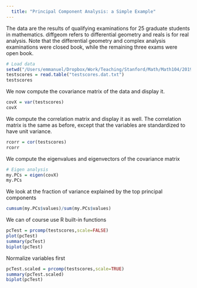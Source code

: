 ```yaml
---
  title: "Principal Component Analysis: a Simple Example"
---
```


The data are the results of qualifying examinations for 25 graduate
students in mathematics. diffgeom refers to differential geometry
and reals is for real analysis. Note that the differential geometry
and complex analysis examinations were closed book, while the
remaining three exams were open book.

```r
# Load data
setwd("/Users/emmanuel/Dropbox/Work/Teaching/Stanford/Math/Math104/2019-2020/Lectures")
testscores = read.table("testscores.dat.txt")
testscores
```

We now compute the covariance matrix of the data and display it.

```r
covX = var(testscores)
covX
```

We compute the correlation matrix and display it as well. The correlation matrix is the same as before, except that the variables are standardized to have unit variance.

```r
rcorr = cor(testscores)
rcorr
```

We compute the eigenvalues and eigenvectors of the covariance matrix

```r
# Eigen analysis
my.PCs = eigen(covX)
my.PCs
```

We look at the fraction of variance explained by the top principal components

```r
cumsum(my.PCs$values)/sum(my.PCs$values)
```

We can of course use R built-in functions

```r
pcTest = prcomp(testscores,scale=FALSE)
plot(pcTest)
summary(pcTest)
biplot(pcTest)
```

Normalize variables first

```r
pcTest.scaled = prcomp(testscores,scale=TRUE)
summary(pcTest.scaled)
biplot(pcTest)
```
